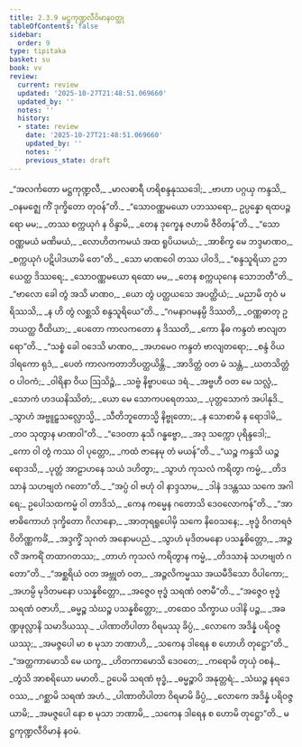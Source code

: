 ```yaml
---
title: 2.3.9 မဋ္ဌကုဏ္ဍလီဝိမာနဝတ္ထု
tableOfContents: false
sidebar:
  order: 9
type: tipitaka
basket: su
book: vv
review:
  current: review
  updated: '2025-10-27T21:48:51.069660'
  updated_by: ''
  notes: ''
  history:
  - state: review
    date: '2025-10-27T21:48:51.069660'
    updated_by: ''
    notes: ''
    previous_state: draft
---
```



<ReviewStatus review={frontmatter.review} showDetails={true} />

<HypothesisAnnotation frontmatter={frontmatter} />

<DynamicBreadcrumb />

<Division number="1207" book="vv" e="ch" v="19" p="113">

<Paragraph number="1059" type="verses" book="vv">
_“အလင်္ကတော မဋ္ဌကုဏ္ဍလီ,_  
_မာလဓာရီ ဟရိစန္ဒနုဿဒေါ;_  
_ဗာဟာ ပဂ္ဂယှ ကန္ဒသိ,_  
_ဝနမဇ္ဈေ ကိံ ဒုက္ခိတော တုဝန်”တိ._  

</Paragraph>

</Division>
<Division number="1208" book="vv" e="ch" v="19" p="113">

<Paragraph number="1060" type="verses" book="vv">
_“သောဝဏ္ဏမယော ပဘဿရော,_  
ဥပ္ပန္နော ရထပဉ္ဇရော မမ;_  
_တဿ စက္ကယုဂံ န ဝိန္ဒာမိ,_  
_တေန ဒုက္ခေန ဇဟာမိ ဇီဝိတန်”တိ._  

</Paragraph>

</Division>
<Division number="1209" book="vv" e="ch" v="19" p="113">

<Paragraph number="1061" type="verses" book="vv">
_“သောဝဏ္ဏမယံ မဏိမယံ,_  
_လောဟိတကမယံ အထ ရူပိယမယံ;_  
_အာစိက္ခ မေ ဘဒ္ဒမာဏဝ,_  
_စက္ကယုဂံ ပဋိပါဒယာမိ တေ”တိ._  

</Paragraph>

</Division>
<Division number="1210" book="vv" e="ch" v="19" p="113">

<Paragraph number="1062" type="verses" book="vv">
_သော မာဏဝေါ တဿ ပါဝဒိ,_  
_“စန္ဒသူရိယာ ဥဘယေတ္ထ ဒိဿရေ;_  
_သောဝဏ္ဏမယော ရထော မမ,_  
_တေန စက္ကယုဂေန သောဘတီ”တိ._  

</Paragraph>

</Division>
<Division number="1211" book="vv" e="ch" v="19" p="114">

<Paragraph number="1063" type="verses" book="vv">
_“ဗာလော ခေါ တွံ အသိ မာဏဝ,_  
_ယော တွံ ပတ္ထယသေ အပတ္ထိယံ;_  
_မညာမိ တုဝံ မရိဿသိ,_  
_န ဟိ တွံ လစ္ဆသိ စန္ဒသူရိယေ”တိ._  

</Paragraph>

</Division>
<Division number="1212" book="vv" e="ch" v="19" p="114">

<Paragraph number="1064" type="verses" book="vv">
_“ဂမနာဂမနမ္ပိ ဒိဿတိ,_  
_ဝဏ္ဏဓာတု ဥဘယတ္ထ ဝီထိယာ;_  
_ပေတော ကာလကတော န ဒိဿတိ,_  
_ကော နိဓ ကန္ဒတံ ဗာလျတရော”တိ._  

</Paragraph>

</Division>
<Division number="1213" book="vv" e="ch" v="19" p="114">

<Paragraph number="1065" type="verses" book="vv">
_“သစ္စံ ခေါ ဝဒေသိ မာဏဝ,_  
_အဟမေဝ ကန္ဒတံ ဗာလျတရော;_  
_စန္ဒံ ဝိယ ဒါရကော ရုဒံ,_  
_ပေတံ ကာလကတာဘိပတ္ထယိန္တိ._  

</Paragraph>

</Division>
<Division number="1214" book="vv" e="ch" v="19" p="114">

<Paragraph number="1066" type="verses" book="vv">
_အာဒိတ္တံ ဝတ မံ သန္တံ,_  
_ဃတသိတ္တံဝ ပါဝကံ;_  
_ဝါရိနာ ဝိယ ဩသိဉ္စံ,_  
_သဗ္ဗံ နိဗ္ဗာပယေ ဒရံ._  

</Paragraph>

</Division>
<Division number="1215" book="vv" e="ch" v="19" p="114">

<Paragraph number="1067" type="verses" book="vv">
_အဗ္ဗဟီ ဝတ မေ သလ္လံ,_  
_သောကံ ဟဒယနိဿိတံ;_  
_ယော မေ သောကပရေတဿ,_  
_ပုတ္တသောကံ အပါနုဒိ._  

</Paragraph>

</Division>
<Division number="1216" book="vv" e="ch" v="19" p="114">

<Paragraph number="1068" type="verses" book="vv">
_သွာဟံ အဗ္ဗူဠှသလ္လောသ္မိ,_  
_သီတိဘူတောသ္မိ နိဗ္ဗုတော;_  
_န သောစာမိ န ရောဒါမိ,_  
_တဝ သုတွာန မာဏဝါ”တိ._  

</Paragraph>

</Division>
<Division number="1217" book="vv" e="ch" v="19" p="114">

<Paragraph number="1069" type="verses" book="vv">
_“ဒေဝတာ နုသိ ဂန္ဓဗ္ဗော,_  
_အဒု သက္ကော ပုရိန္ဒဒေါ;_  
_ကော ဝါ တွံ ကဿ ဝါ ပုတ္တော,_  
_ကထံ ဇာနေမု တံ မယန်”တိ._  

</Paragraph>

</Division>
<Division number="1218" book="vv" e="ch" v="19" p="114">

<Paragraph number="1070" type="verses" book="vv">
_“ယဉ္စ ကန္ဒသိ ယဉ္စ ရောဒသိ,_  
_ပုတ္တံ အာဠာဟနေ သယံ ဒဟိတွာ;_  
_သွာဟံ ကုသလံ ကရိတွာ ကမ္မံ,_  
_တိဒသာနံ သဟဗျတံ ဂတော”တိ._  

</Paragraph>

</Division>
<Division number="1219" book="vv" e="ch" v="19" p="115">

<Paragraph number="1071" type="verses" book="vv">
_“အပ္ပံ ဝါ ဗဟုံ ဝါ နာဒ္ဒသာမ,_  
_ဒါနံ ဒဒန္တဿ သကေ အဂါရေ;_  
ဥပေါသထကမ္မံ ဝါ တာဒိသံ,_  
_ကေန ကမ္မေန ဂတောသိ ဒေဝလောကန်”တိ._  

</Paragraph>

</Division>
<Division number="1220" book="vv" e="ch" v="19" p="115">

<Paragraph number="1072" type="verses" book="vv">
_“အာဗာဓိကောဟံ ဒုက္ခိတော ဂိလာနော,_  
_အာတုရရူပေါမှိ သကေ နိဝေသနေ;_  
_ဗုဒ္ဓံ ဝိဂတရဇံ ဝိတိဏ္ဏကင်္ခံ,_  
_အဒ္ဒက္ခိံ သုဂတံ အနောမပညံ._  

</Paragraph>

</Division>
<Division number="1221" book="vv" e="ch" v="19" p="115">

<Paragraph number="1073" type="verses" book="vv">
_သွာဟံ မုဒိတမနော ပသန္နစိတ္တော,_  
_အဉ္ဇလိံ အကရိံ တထာဂတဿ;_  
_တာဟံ ကုသလံ ကရိတွာန ကမ္မံ,_  
_တိဒသာနံ သဟဗျတံ ဂတော”တိ._  

</Paragraph>

</Division>
<Division number="1222" book="vv" e="ch" v="19" p="115">

<Paragraph number="1074" type="verses" book="vv">
_“အစ္ဆရိယံ ဝတ အဗ္ဘုတံ ဝတ,_  
_အဉ္ဇလိကမ္မဿ အယမီဒိသော ဝိပါကော;_  
_အဟမ္ပိ မုဒိတမနော ပသန္နစိတ္တော,_  
_အဇ္ဇေဝ ဗုဒ္ဓံ သရဏံ ဝဇာမီ”တိ._  

</Paragraph>

</Division>
<Division number="1223" book="vv" e="ch" v="19" p="115">

<Paragraph number="1075" type="verses" book="vv">
_“အဇ္ဇေဝ ဗုဒ္ဓံ သရဏံ ဝဇာဟိ,_  
_ဓမ္မဉ္စ သံဃဉ္စ ပသန္နစိတ္တော;_  
_တထေဝ သိက္ခာယ ပဒါနိ ပဉ္စ,_  
_အခဏ္ဍဖုလ္လာနိ သမာဒိယဿု._  

</Paragraph>

</Division>
<Division number="1224" book="vv" e="ch" v="19" p="115">

<Paragraph number="1076" type="verses" book="vv">
_ပါဏာတိပါတာ ဝိရမဿု ခိပ္ပံ,_  
_လောကေ အဒိန္နံ ပရိဝဇ္ဇယဿု;_  
_အမဇ္ဇပေါ မာ စ မုသာ ဘဏာဟိ,_  
_သကေန ဒါရေန စ ဟောဟိ တုဋ္ဌော”တိ._  

</Paragraph>

</Division>
<Division number="1225" book="vv" e="ch" v="19" p="115">

<Paragraph number="1077" type="verses" book="vv">
_“အတ္ထကာမောသိ မေ ယက္ခ,_  
_ဟိတကာမောသိ ဒေဝတေ;_  
_ကရောမိ တုယှံ ဝစနံ,_  
_တွံသိ အာစရိယော မမာတိ._  

</Paragraph>

</Division>
<Division number="1226" book="vv" e="ch" v="19" p="115">

<Paragraph number="1078" type="verses" book="vv">
ဥပေမိ သရဏံ ဗုဒ္ဓံ,_  
_ဓမ္မဉ္စာပိ အနုတ္တရံ;_  
_သံဃဉ္စ နရဒေဝဿ,_  
_ဂစ္ဆာမိ သရဏံ အဟံ._  

</Paragraph>

</Division>
<Division number="1227" book="vv" e="ch" v="19" p="116">

<Paragraph number="1079" type="verses" book="vv">
_ပါဏာတိပါတာ ဝိရမာမိ ခိပ္ပံ,_  
_လောကေ အဒိန္နံ ပရိဝဇ္ဇယာမိ;_  
_အမဇ္ဇပေါ နော စ မုသာ ဘဏာမိ,_  
_သကေန ဒါရေန စ ဟောမိ တုဋ္ဌော”တိ._  


</Paragraph>
</Division>

<Paragraph number="1080" type="center" book="vv">
မဋ္ဌကုဏ္ဍလီဝိမာနံ နဝမံ.
</Paragraph>